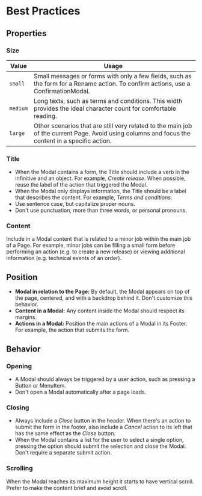 # Best Practices

## Properties

### Size

| Value | Usage |
| --- | --- |
| `small` | Small messages or forms with only a few fields, such as the form for a Rename action. To confirm actions, use a ConfirmationModal. |
| `medium` | Long texts, such as terms and conditions. This width provides the ideal character count for comfortable reading. |
| `large` | Other scenarios that are still very related to the main job of the current Page. Avoid using columns and focus the content in a specific action. |

### Title

- When the Modal contains a form, the Title should include a verb in the infinitive and an object. For example, *Create release*. When possible, reuse the label of the action that triggered the Modal.
- When the Modal only displays information, the Title should be a label that describes the content. For example, *Terms and conditions*.
- Use sentence case, but capitalize proper nouns.
- Don't use punctuation, more than three words, or personal pronouns.

### Content

Include in a Modal content that is related to a minor job within the main job of a Page. For example, minor jobs can be filling a small form before performing an action (e.g. to create a new release) or viewing additional information (e.g. technical events of an order).

## Position

- **Modal in relation to the Page:** By default, the Modal appears on top of the page, centered, and with a backdrop behind it. Don't customize this behavior.
- **Content in a Modal:** Any content inside the Modal should respect its margins.
- **Actions in a Modal:** Position the main actions of a Modal in its Footer. For example, the action that submits the form.

## Behavior

### Opening

- A Modal should always be triggered by a user action, such as pressing a Button or MenuItem.
- Don't open a Modal automatically after a page loads.

### Closing

- Always include a *Close* button in the header. When there's an action to submit the form in the footer, also include a *Cancel* action to its left that has the same effect as the *Close* button.
- When the Modal contains a list for the user to select a single option, pressing the option should submit the selection and close the Modal. Don't require a separate submit action.

### Scrolling

When the Modal reaches its maximum height it starts to have vertical scroll. Prefer to make the content brief and avoid scroll.